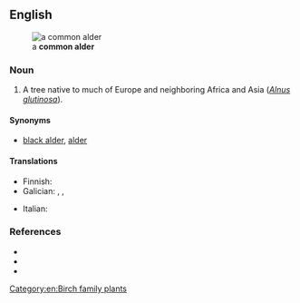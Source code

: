 ==English==
[[File:Alnus glutinosa 011.jpg|thumb|a '''common alder''']]

===Noun===
{{en-noun|~}}

# A tree native to much of Europe and neighboring Africa and Asia (''[[Alnus glutinosa]]'').

====Synonyms====
* {{sense|''Alnus glutinosa''}} [[black alder]], [[alder]]

====Translations====
{{trans-see|black alder}}

{{trans-top|Alnus glutinosa}}
* Finnish: {{t+|fi|tervaleppä}}
* Galician: {{t+|gl|amieiro|m}}, {{t+|gl|abeneiro|m}}, {{t+|gl|ameneiro|m}}
{{trans-mid}}
* Italian: {{t|it|ontano comune|m}}
{{trans-bottom}}

===References===
* {{pedia}}
* {{specieslite|Alnus glutinosa|i=1}}
* {{comcatlite|Alnus glutinosa|i=1}}

[[Category:en:Birch family plants]]
